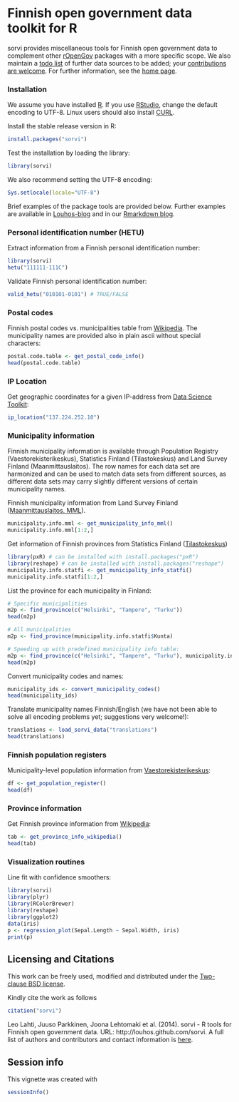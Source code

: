 <!--
%\VignetteEngine{knitr::knitr}
%\VignetteIndexEntry{sorvi Markdown Vignette made with knitr}

Joissakin esimerkeissa tarvittavat riippuvuudet 
	<a href="http://trac.osgeo.org/gdal/wiki/DownloadSource">GDAL</a>, 
	<a href="http://freeglut.sourceforge.net/">freeglut</a>, 
	<a href="http://xmlsoft.org/downloads.html">XML</a>, 
	<a href="http://trac.osgeo.org/geos">GEOS</a> ja 
	<a href="http://trac.osgeo.org/proj">PROJ.4</a>. 

-->

Finnish open government data toolkit for R
===========

sorvi provides miscellaneous tools for Finnish open government data to
complement other [rOpenGov](http://ropengov.github.io/projects)
packages with a more specific scope. We also maintain a [todo
list](https://github.com/rOpenGov/sorvi/blob/master/vignettes/todo-datasets.md) of further data sources to be added; your
[contributions are
welcome](http://louhos.github.com/contact.html). For further
information, see the [home page](http://louhos.github.com/sorvi).


### Installation

We assume you have installed [R](http://www.r-project.org/). If you
use [RStudio](http://www.rstudio.com/ide/download/desktop), change the
default encoding to UTF-8. Linux users should also install
[CURL](http://curl.haxx.se/download.html).

Install the stable release version in R:

```r
install.packages("sorvi")
```

Test the installation by loading the library:

```r
library(sorvi)
```

We also recommend setting the UTF-8 encoding:

```r
Sys.setlocale(locale="UTF-8") 
```

Brief examples of the package tools are provided below. Further
examples are available in [Louhos-blog](http://louhos.wordpress.com)
and in our [Rmarkdown blog](http://louhos.github.io/archive.html).


### Personal identification number (HETU)

Extract information from a Finnish personal identification number:

```r
library(sorvi)
hetu("111111-111C")
```

Validate Finnish personal identification number:

```r
valid_hetu("010101-0101") # TRUE/FALSE
```

### Postal codes

Finnish postal codes vs. municipalities table from
[Wikipedia](http://fi.wikipedia.org/wiki/Luettelo_Suomen_postinumeroista_kunnittain). The
municipality names are provided also in plain ascii without special
characters:

```r
postal.code.table <- get_postal_code_info() 
head(postal.code.table)
```

### IP Location

Get geographic coordinates for a given IP-address from
[Data Science Toolkit](http://www.datasciencetoolkit.org/):

```r
ip_location("137.224.252.10")
```


### Municipality information

Finnish municipality information is available through Population
Registry (Vaestorekisterikeskus), Statistics Finland (Tilastokeskus)
and Land Survey Finland (Maanmittauslaitos). The row names for each
data set are harmonized and can be used to match data sets from
different sources, as different data sets may carry slightly different
versions of certain municipality names. 

Finnish municipality information from Land Survey Finland ([Maanmittauslaitos, MML](http://www.maanmittauslaitos.fi/aineistot-palvelut/latauspalvelut/avoimien-aineistojen-tiedostopalvelu)). 

```r
municipality.info.mml <- get_municipality_info_mml()
municipality.info.mml[1:2,]
```

Get information of Finnish provinces from Statistics Finland ([Tilastokeskus](http://pxweb2.stat.fi/Database/Kuntien%20perustiedot/Kuntien%20perustiedot/Kuntaportaali.px))

```r
library(pxR) # can be installed with install.packages("pxR")
library(reshape) # can be installed with install.packages("reshape")
municipality.info.statfi <- get_municipality_info_statfi()
municipality.info.statfi[1:2,]
```

List the province for each municipality in Finland:
```r

# Specific municipalities
m2p <- find_province(c("Helsinki", "Tampere", "Turku")) 
head(m2p)

# All municipalities
m2p <- find_province(municipality.info.statfi$Kunta) 

# Speeding up with predefined municipality info table:
m2p <- find_province(c("Helsinki", "Tampere", "Turku"), municipality.info.mml)
head(m2p)
```

Convert municipality codes and names:
```r
municipality_ids <- convert_municipality_codes()
head(municipality_ids)
```

Translate municipality names Finnish/English (we have not been able to
solve all encoding problems yet; suggestions very welcome!):

```r
translations <- load_sorvi_data("translations")
head(translations)
```

### Finnish population registers

Municipality-level population information from [Vaestorekisterikeskus](http://vrk.fi/default.aspx?docid=5127&site=3&id=0):

```r
df <- get_population_register()
head(df)
```

### Province information

Get Finnish province information from [Wikipedia](http://fi.wikipedia.org/wiki/V%C3%A4est%C3%B6tiheys):

```r
tab <- get_province_info_wikipedia()
head(tab)
```


### Visualization routines

Line fit with confidence smoothers:

```r
library(sorvi)
library(plyr)
library(RColorBrewer)
library(reshape)
library(ggplot2)
data(iris)
p <- regression_plot(Sepal.Length ~ Sepal.Width, iris) 
print(p)
```


## Licensing and Citations

This work can be freely used, modified and distributed under the 
[Two-clause BSD license](http://en.wikipedia.org/wiki/BSD\_licenses).

Kindly cite the work as follows

```r
citation("sorvi")
```

Leo Lahti, Juuso Parkkinen, Joona Lehtomaki et al. (2014). sorvi - R
tools for Finnish open government data. URL:
http://louhos.github.com/sorvi. A full list of authors and
contributors and contact information is
[here](http://louhos.github.com/contact).

## Session info

This vignette was created with

```r
sessionInfo()
```




